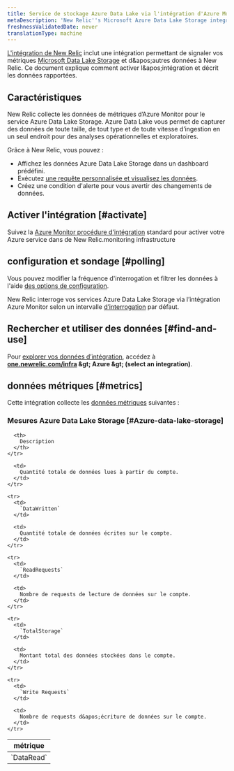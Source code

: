 ```yaml
---
title: Service de stockage Azure Data Lake via l'intégration d'Azure Monitor
metaDescription: 'New Relic''s Microsoft Azure Data Lake Storage integration: what data it reports and how to enable it.'
freshnessValidatedDate: never
translationType: machine
---
```


[L&apos;intégration de New Relic](/docs/infrastructure/introduction-infra-monitoring) inclut une intégration permettant de signaler vos métriques [Microsoft Data Lake Storage](https://learn.microsoft.com/en-us/azure/data-lake-store) et d&amp;apos;autres données à New Relic. Ce document explique comment activer l&amp;apos;intégration et décrit les données rapportées.

## Caractéristiques

New Relic collecte les données de métriques d’Azure Monitor pour le service Azure Data Lake Storage. Azure Data Lake vous permet de capturer des données de toute taille, de tout type et de toute vitesse d’ingestion en un seul endroit pour des analyses opérationnelles et exploratoires.

Grâce à New Relic, vous pouvez :

* Affichez les données Azure Data Lake Storage dans un dashboard prédéfini.
* Exécutez [une requête personnalisée et visualisez les données](/docs/infrastructure/integrations-getting-started/getting-started/use-integration-data-new-relic-insights).
* Créez une condition d&apos;alerte pour vous avertir des changements de données.

## Activer l&apos;intégration [#activate]

Suivez la [Azure Monitor procédure d&apos;intégration](/docs/infrastructure/microsoft-azure-integrations/azure-integrations-list/azure-monitor) standard pour activer votre Azure service dans de New Relic.monitoring infrastructure

## configuration et sondage [#polling]

Vous pouvez modifier la fréquence d&apos;interrogation et filtrer les données à l&apos;aide [des options de configuration](/docs/infrastructure/microsoft-azure-integrations/azure-integrations-list/azure-monitor/#settings).

New Relic interroge vos services Azure Data Lake Storage via l’intégration Azure Monitor selon un intervalle [d’interrogation](/docs/infrastructure/microsoft-azure-integrations/azure-integrations-list/azure-monitor/#settings) par défaut.

## Rechercher et utiliser des données [#find-and-use]

Pour [explorer vos données d’intégration](/docs/infrastructure/integrations/find-use-infrastructure-integration-data), accédez à <DNT>**[one.newrelic.com/infra](https://one.newrelic.com/infra) &amp;gt; Azure &amp;gt; (select an integration)**</DNT>.

## données métriques [#metrics]

Cette intégration collecte les [données métriques](/docs/infrastructure/integrations-getting-started/getting-started/understand-integration-data-data-types#metric) suivantes :

### Mesures Azure Data Lake Storage [#Azure-data-lake-storage]

<table>
  <thead>
    <tr>
      <th style={{ width: "300px" }}>
        métrique
      </th>

      <th>
        Description
      </th>
    </tr>
  </thead>

  <tbody>
    <tr>
      <td>
        `DataRead`
      </td>

      <td>
        Quantité totale de données lues à partir du compte.
      </td>
    </tr>

    <tr>
      <td>
        `DataWritten`
      </td>

      <td>
        Quantité totale de données écrites sur le compte.
      </td>
    </tr>

    <tr>
      <td>
        `ReadRequests`
      </td>

      <td>
        Nombre de requests de lecture de données sur le compte.
      </td>
    </tr>

    <tr>
      <td>
        `TotalStorage`
      </td>

      <td>
        Montant total des données stockées dans le compte.
      </td>
    </tr>

    <tr>
      <td>
        `Write Requests`
      </td>

      <td>
        Nombre de requests d&apos;écriture de données sur le compte.
      </td>
    </tr>
  </tbody>
</table>
